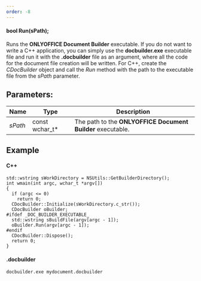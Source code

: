 ```yaml
---
order: -8
---
```

#### bool Run(sPath);

Runs the **ONLYOFFICE Document Builder** executable. If you do not want to write a C++ application, you can simply use the **docbuilder.exe** executable file and run it with the **.docbuilder** file as an argument, where all the code for the document file creation will be written. For C++, create the *CDocBuilder* object and call the *Run* method with the path to the executable file from the *sPath* parameter.

## Parameters:

| Name    | Type             | Description                                                 |
| ------- | ---------------- | ----------------------------------------------------------- |
| *sPath* | const wchar\_t\* | The path to the **ONLYOFFICE Document Builder** executable. |

## Example

#### C++

```
std::wstring sWorkDirectory = NSUtils::GetBuilderDirectory();
int wmain(int argc, wchar_t *argv[])
{
  if (argc <= 0)
    return 0;
  CDocBuilder::Initialize(sWorkDirectory.c_str());
  CDocBuilder oBuilder;
#ifdef _DOC_BUILDER_EXECUTABLE_
  std::wstring sBuildFile(argv[argc - 1]);
  oBuilder.Run(argv[argc - 1]);
#endif
  CDocBuilder::Dispose();
  return 0;
}
```

#### .docbuilder

```
docbuilder.exe mydocument.docbuilder
```

